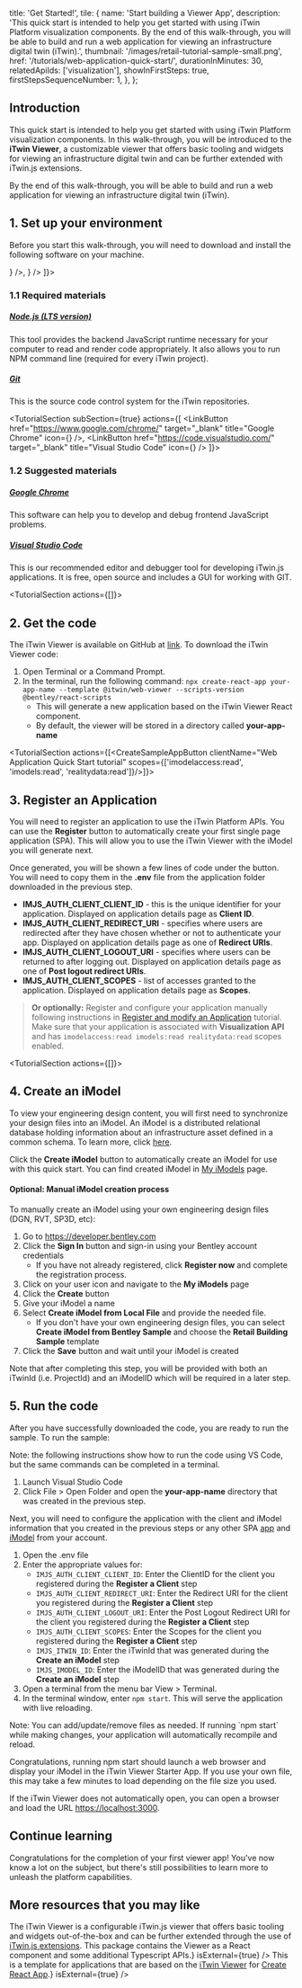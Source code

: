   title: 'Get Started!',
  tile: {
    name: 'Start building a Viewer App',
    description:
      'This quick start is intended to help you get started with using iTwin Platform visualization components. By the end of this walk-through, you will be able to build and run a web application for viewing an infrastructure digital twin (iTwin).',
    thumbnail: '/images/retail-tutorial-sample-small.png',
    href: '/tutorials/web-application-quick-start/',
    durationInMinutes: 30,
    relatedApiIds: ['visualization'],
    showInFirstSteps: true,
    firstStepsSequenceNumber: 1,
  },
};

<Introduction 
  skillLevel="Basic" 
  durationInMinutes={metadata.tile.durationInMinutes} 
  summaryImageSrc="/unreal-docs-site/images/retail-tutorial-sample.png" >

## Introduction

This quick start is intended to help you get started with using iTwin Platform visualization components. In this walk-through, you will be introduced to the **iTwin Viewer**, a customizable viewer that offers basic tooling and widgets for viewing an infrastructure digital twin and can be further extended with iTwin.js extensions.

By the end of this walk-through, you will be able to build and run a web application for viewing an infrastructure digital twin (iTwin).

</Introduction>

<TutorialSection>

## 1. Set up your environment

Before you start this walk-through, you will need to download and install the following software on your machine.

</TutorialSection>
<TutorialSection 
  subSection={true}
  actions={[
  <LinkButton
    href="https://nodejs.org"
    target="_blank"
    title="Node.js"
    icon={<NodeJsIcon />}
  />,
  <LinkButton
    href="https://git-scm.com/downloads"
    target="_blank"
    title="Git"
    icon={<GitIcon />}
  />
]}>

### 1.1 Required materials

##### [Node.js (LTS version)](https://nodejs.org)

This tool provides the backend JavaScript runtime necessary for your computer to read and render code appropriately. It also allows you to run NPM command line (required for every iTwin project).

##### [Git](https://git-scm.com/downloads)

This is the source code control system for the iTwin repositories.

</TutorialSection>

<TutorialSection 
  subSection={true}
  actions={[
  <LinkButton
    href="https://www.google.com/chrome/"
    target="_blank"
    title="Google Chrome"
    icon={<GoogleChromeIcon />}
  />,
  <LinkButton
    href="https://code.visualstudio.com/"
    target="_blank"
    title="Visual Studio Code"
    icon={<VSCodeIcon />}
  />
]}>

### 1.2 Suggested materials

##### [Google Chrome](https://www.google.com/chrome/)

This software can help you to develop and debug frontend JavaScript problems.

##### [Visual Studio Code](https://code.visualstudio.com/)

This is our recommended editor and debugger tool for developing iTwin.js applications. It is free, open source and includes a GUI for working with GIT.

</TutorialSection>

<TutorialSection actions={[<CodeBlock language="bash" code="npx create-react-app your-app-name --template @itwin/web-viewer --scripts-version @bentley/react-scripts" />]}>

## 2. Get the code

The iTwin Viewer is available on GitHub at [link](https://github.com/iTwin/viewer/tree/master/packages/modules/web-viewer-react). To download the iTwin Viewer code:

1. Open Terminal or a Command Prompt.
1. In the terminal, run the following command:
   `npx create-react-app your-app-name --template @itwin/web-viewer --scripts-version @bentley/react-scripts`
   - This will generate a new application based on the iTwin Viewer React component.
   - By default, the viewer will be stored in a directory called **your-app-name**

</TutorialSection>

<TutorialSection actions={[<CreateSampleAppButton clientName="Web Application Quick Start tutorial" scopes={['imodelaccess:read', 'imodels:read', 'realitydata:read']}/>]}>

## 3. Register an Application

You will need to register an application to use the iTwin Platform APIs. You can use the **Register** button to automatically create your first single page application (SPA). This will allow you to use the iTwin Viewer with the iModel you will generate next.

Once generated, you will be shown a few lines of code under the button. You will need to copy them in the **.env** file from the application folder downloaded in the previous step.

- **IMJS_AUTH_CLIENT_CLIENT_ID** - this is the unique identifier for your application. Displayed on application details page as **Client ID**.
- **IMJS_AUTH_CLIENT_REDIRECT_URI** - specifies where users are redirected after they have chosen whether or not to authenticate your app. Displayed on application details page as one of **Redirect URIs**.
- **IMJS_AUTH_CLIENT_LOGOUT_URI** - specifies where users can be returned to after logging out. Displayed on application details page as one of **Post logout redirect URIs**.
- **IMJS_AUTH_CLIENT_SCOPES** - list of accesses granted to the application. Displayed on application details page as **Scopes**.

> **Or optionally:** Register and configure your application manually following instructions in [Register and modify an Application](/tutorials/register-and-modify-application/) tutorial.
> Make sure that your application is associated with **Visualization API** and has `imodelaccess:read imodels:read realitydata:read` scopes enabled.

</TutorialSection>

<TutorialSection actions={[<CreateSampleiModelButton iModelName="Web Application Quick Start tutorial"/>]}>

## 4. Create an iModel

To view your engineering design content, you will first need to synchronize your design files into an iModel. An iModel is a distributed relational database holding information about an infrastructure asset defined in a common schema. To learn more, click <a href="https://www.itwinjs.org/learning/imodel-connectors/?term=connectors" target="_blank">here</a>.

Click the **Create iModel** button to automatically create an iModel for use with this quick start.
You can find created iModel in [My iModels](/my-imodels) page.

#### Optional: Manual iModel creation process

To manually create an iModel using your own engineering design files (DGN, RVT, SP3D, etc):

1. Go to https://developer.bentley.com
1. Click the **Sign In** button and sign-in using your Bentley account credentials
   - If you have not already registered, click **Register now** and complete the registration process.
1. Click on your user icon and navigate to the **My iModels** page
1. Click the **Create** button
1. Give your iModel a name
1. Select **Create iModel from Local File** and provide the needed file.
   - If you don't have your own engineering design files, you can select **Create iModel from Bentley Sample** and choose the **Retail Building Sample** template
1. Click the **Save** button and wait until your iModel is created

<Alert type="informational">
  Note that after completing this step, you will be provided with both an
  iTwinId (i.e. ProjectId) and an iModelID which will be required in a later
  step.
</Alert>

</TutorialSection>

<TutorialSection>

## 5. Run the code

After you have successfully downloaded the code, you are ready to run the sample. To run the sample:

<Alert type="informational">
  Note: the following instructions show how to run the code using VS Code, but
  the same commands can be completed in a terminal.
</Alert>

1. Launch Visual Studio Code
1. Click File > Open Folder and open the **your-app-name** directory that was created in the previous step.

Next, you will need to configure the application with the client and iModel information that you created in the previous steps or any other SPA [app](/my-apps) and [iModel](/my-imodels) from your account.

1. Open the .env file
1. Enter the appropriate values for:
   - `IMJS_AUTH_CLIENT_CLIENT_ID`: Enter the ClientID for the client you registered during the **Register a Client** step
   - `IMJS_AUTH_CLIENT_REDIRECT_URI`: Enter the Redirect URI for the client you registered during the **Register a Client** step
   - `IMJS_AUTH_CLIENT_LOGOUT_URI`: Enter the Post Logout Redirect URI for the client you registered during the **Register a Client** step
   - `IMJS_AUTH_CLIENT_SCOPES`: Enter the Scopes for the client you registered during the **Register a Client** step
   - `IMJS_ITWIN_ID`: Enter the iTwinId that was generated during the **Create an iModel** step
   - `IMJS_IMODEL_ID`: Enter the iModelID that was generated during the **Create an iModel** step
1. Open a terminal from the menu bar View > Terminal.
1. In the terminal window, enter `npm start`. This will serve the application with live reloading.

<Alert type="informational">
  Note: You can add/update/remove files as needed. If running `npm start` while
  making changes, your application will automatically recompile and reload.
</Alert>

Congratulations, running npm start should launch a web browser and display your iModel in the iTwin Viewer Starter App. If you use your own file, this may take a few minutes to load depending on the file size you used.

If the iTwin Viewer does not automatically open, you can open a browser and load the URL [https://localhost:3000](https://localhost:3000).

</TutorialSection>

<ContinueLearningSection>

## Continue learning

Congratulations for the completion of your first viewer app! You've now know a lot on the subject, but there's still possibilities to learn more to unleash the platform capabilities.

<TileList>
  <Tile
    name='Customizing the iTwin Viewer - "The Basics"'
    thumbnail="/unreal-docs-site/images/itwin-viewer-hello-world-sample-small.png"
    description="This tutorial will take you through the first steps of customizing your iTwin Web Viewer. First you will learn how to add a new user interface component. Later you will customize that component to change the background color of your viewer."
    href="/tutorials/itwin-viewer-hello-world"
  ></Tile>
  <Tile
    name="Adding showcase widgets to your iTwin Viewer"
    thumbnail="/unreal-docs-site/images/view_attributes_ported_results.png"
    description="This tutorial will take widgets from the sample showcase and add them into your iTwin Viewer using the `uiProviders` prop."
    href="/tutorials/adding-showcase-widgets-to-your-itwin-viewer/"
  ></Tile>
</TileList>

## More resources that you may like

<TileList>
  <ResourceTile
    title="Create React App"
    href="https://create-react-app.dev"
    description="Set up a modern web app by running one command."
    isExternal={true}
  />
  <ResourceTile
    title="iTwin Viewer React"
    href="https://www.npmjs.com/package/@itwin/web-viewer-react"
    description={<>The iTwin Viewer is a configurable iTwin.js viewer that offers basic tooling and widgets out-of-the-box and can be further extended through the use of <a href="https://github.com/imodeljs/extension-sample" target="_blank">iTwin.js extensions</a>. This package contains the Viewer as a React component and some additional Typescript APIs.</>}
    isExternal={true}
  />
  <ResourceTile
    title="iTwin Viewer Create React App Template"
    href="https://www.npmjs.com/package/@itwin/cra-template-web-viewer"
    description={<>This is a template for applications that are based on the <a href="https://github.com/iTwin/viewer/tree/master/packages/modules/web-viewer-react" target="_blank">iTwin Viewer</a> for <a href="https://github.com/facebook/create-react-app" target="_blank">Create React App</a>.</>}
    isExternal={true}
  />
  <ResourceTile
    title="Bentley React Scripts"
    href="https://www.npmjs.com/package/@bentley/react-scripts"
    description="This is the iTwin.js fork of react-scripts."
    isExternal={true}
  />
</TileList>
</ContinueLearningSection>
